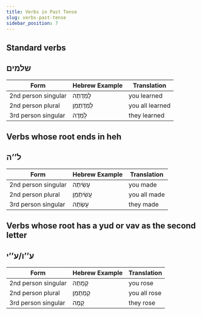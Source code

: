 ```yaml
---
title: Verbs in Past Tense
slug: verbs-past-tense
sidebar_position: 7
---
```

## Standard verbs
## <HB> שלמים </HB>
|Form|Hebrew Example|Translation|
|----|-------------|------------|
|2nd person singular|<HB> לָמַדְתֶה </HB>|you learned|
|2nd person plural|<HB> לְמַדְתֶמֵן </HB>|you all learned|
|3rd person singular|<HB> לָמְדֶה </HB>|they learned|

## Verbs whose root ends in heh
## <HB> ל’’ה </HB>
|Form|Hebrew Example|Translation|
|----|-------------|------------|
|2nd person singular|<HB> עָשִׂיתֶה </HB>|you made|
|2nd person plural|<HB> עֲשִׂיתֶמֵן </HB>|you all made|
|3rd person singular|<HB> עָשְׂתֶה </HB>|they made|

## Verbs whose root has a yud or vav as the second letter
## <HB> ע’’ו/ע’’י </HB>
|Form|Hebrew Example|Translation|
|----|-------------|------------|
|2nd person singular|<HB> קַמְתֶה </HB>|you rose|
|2nd person plural|<HB> קַמְתֶמֵן </HB>|you all rose|
|3rd person singular|<HB> קָמֶה </HB>|they rose|
